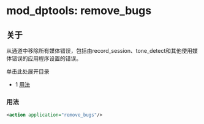# mod_dptools: remove_bugs

## 关于

从通道中移除所有媒体错误，包括由record\_session、tone\_detect和其他使用媒体错误的应用程序设置的错误。

单击此处展开目录

* 1 [用法](#-freeswitch--mod_dptools-remove_bugs-)

### 用法

```xml
<action application="remove_bugs"/>
```